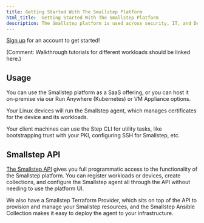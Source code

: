 ```yaml
---
title: Getting Started With The Smallstep Platform
html_title:  Getting Started With The Smallstep Platform
description: The Smallstep platform is used across security, IT, and DevOps teams to enable end-to-end network encryption, priviledged access management, passwordless authentication, and much more.
---
```


[Sign up](https://smallstep.com/app) for an account to get started!

(Comment: Walkthrough tutorials for different workloads should be linked here.)

## Usage

You can use the Smallstep platform as a SaaS offering, or you can host it on-premise via our Run Anywhere (Kubernetes) or VM Appliance options.

Your Linux devices will run the Smallstep agent, which manages certificates for the device and its workloads.

Your client machines can use the Step CLI for utility tasks, like bootstrapping trust with your PKI, configuring SSH for Smallstep, etc.

## Smallstep API

[The Smallstep API](https://gateway.smallstep.com/) gives you full programmatic access to the functionality of the Smallstep platform. You can register workloads or devices, create collections, and configure the Smallstep agent all through the API without needing to use the platform UI.

We also have a Smallstep Terraform Provider, which sits on top of the API to provision and manage your Smallstep resources, and the Smallstep Ansible Collection makes it easy to deploy the agent to your infrastructure.